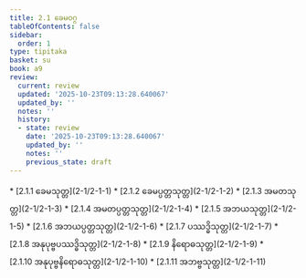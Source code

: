 ```yaml
---
title: 2.1 ခေမဝဂ္ဂ
tableOfContents: false
sidebar:
  order: 1
type: tipitaka
basket: su
book: a9
review:
  current: review
  updated: '2025-10-23T09:13:28.640067'
  updated_by: ''
  notes: ''
  history:
  - state: review
    date: '2025-10-23T09:13:28.640067'
    updated_by: ''
    notes: ''
    previous_state: draft
---
```



<ReviewStatus review={frontmatter.review} showDetails={true} />

<HypothesisAnnotation frontmatter={frontmatter} />

<DynamicBreadcrumb />



<TableOfContents book="a9" section="2.1">
* [2.1.1 ခေမသုတ္တ](2-1/2-1-1)
* [2.1.2 ခေမပ္ပတ္တသုတ္တ](2-1/2-1-2)
* [2.1.3 အမတသုတ္တ](2-1/2-1-3)
* [2.1.4 အမတပ္ပတ္တသုတ္တ](2-1/2-1-4)
* [2.1.5 အဘယသုတ္တ](2-1/2-1-5)
* [2.1.6 အဘယပ္ပတ္တသုတ္တ](2-1/2-1-6)
* [2.1.7 ပဿဒ္ဓိသုတ္တ](2-1/2-1-7)
* [2.1.8 အနုပုဗ္ဗပဿဒ္ဓိသုတ္တ](2-1/2-1-8)
* [2.1.9 နိရောဓသုတ္တ](2-1/2-1-9)
* [2.1.10 အနုပုဗ္ဗနိရောဓသုတ္တ](2-1/2-1-10)
* [2.1.11 အဘဗ္ဗသုတ္တ](2-1/2-1-11)
</TableOfContents>